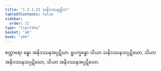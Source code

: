 ```yaml
---
title: "1.3.1.22 သနိဒဿနတ္တိက"
tableOfContents: false
sidebar:
  order: 22
type: "tipitaka"
basket: "ab"
book: "vbh"
---
```



<DynamicBreadcrumb />

<Paragraph number="521" book="vbh">
စတ္တာရော ခန္ဓာ အနိဒဿနအပ္ပဋိဃာ. ရူပက္ခန္ဓော သိယာ သနိဒဿနသပ္ပဋိဃော, သိယာ အနိဒဿနသပ္ပဋိဃော, သိယာ အနိဒဿနအပ္ပဋိဃော.
</Paragraph>